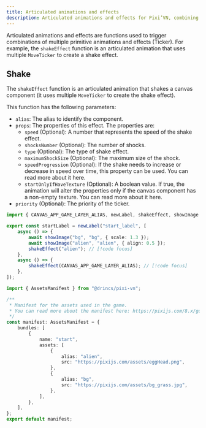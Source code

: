 ```yaml
---
title: Articulated animations and effects
description: Articulated animations and effects for Pixi’VN, combining multiple primitives like shakeEffect.
---
```



Articulated animations and effects are functions used to trigger combinations of multiple <DynamicLink href="/start/canvas-tickers">primitive animations and effects (Ticker)</DynamicLink>. For example, the `shakeEffect` function is an articulated animation that uses multiple `MoveTicker` to create a shake effect.

## Shake

The `shakeEffect` function is an articulated animation that shakes a canvas component (it uses multiple `MoveTicker` to create the shake effect).

This function has the following parameters:

- `alias`: The <DynamicLink href="/start/canvas-alias">alias</DynamicLink> to identify the component.
- `props`: The properties of this effect. The properties are:
  - `speed` (Optional): A number that represents the speed of the shake effect.
  - `shocksNumber` (Optional): The number of shocks.
  - `type` (Optional): The type of shake effect.
  - `maximumShockSize` (Optional): The maximum size of the shock.
  - `speedProgression` (Optional): If the shake needs to increase or decrease in speed over time, this property can be used. You can read more about it <DynamicLink href="/start/canvas-tickers#speed-progression-property">here</DynamicLink>.
  - `startOnlyIfHaveTexture` (Optional): A boolean value. If true, the animation will alter the properties only if the canvas component has a non-empty texture. You can read more about it <DynamicLink href="/start/canvas-tickers#start-only-if-have-texture-property">here</DynamicLink>.
- `priority` (Optional): The priority of the ticker.

```ts tab="labels/startLabel.ts"
import { CANVAS_APP_GAME_LAYER_ALIAS, newLabel, shakeEffect, showImage } from "@drincs/pixi-vn";

export const startLabel = newLabel("start_label", [
    async () => {
        await showImage("bg", "bg", { scale: 1.3 });
        await showImage("alien", "alien", { align: 0.5 });
        shakeEffect("alien"); // [!code focus]
    },
    async () => {
        shakeEffect(CANVAS_APP_GAME_LAYER_ALIAS); // [!code focus]
    },
]);
```

```ts tab="assets/manifest.ts"
import { AssetsManifest } from "@drincs/pixi-vn";

/**
 * Manifest for the assets used in the game.
 * You can read more about the manifest here: https://pixijs.com/8.x/guides/components/assets#loading-multiple-assets
 */
const manifest: AssetsManifest = {
    bundles: [
        {
            name: "start",
            assets: [
                {
                    alias: "alien",
                    src: "https://pixijs.com/assets/eggHead.png",
                },
                {
                    alias: "bg",
                    src: "https://pixijs.com/assets/bg_grass.jpg",
                },
            ],
        },
    ],
};
export default manifest;
```

<ShakeExample />
